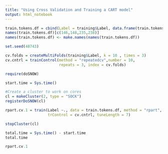 ```yaml
---
title: "Using Cross Validation and Training a CART model"
output: html_notebook
---
```

```r
train.tokens.df = cbind(Label = training$Label, data.frame(train.tokens.dfm))
names(train.tokens.df)[c(146,148,235,238)]
names(train.tokens.df) <- make.names(names(train.tokens.df))
```

```r
set.seed(48743)

cv.folds = createMultiFolds(training$Label, k = 10 , times = 3)
cv.cntrl = trainControl(method = "repeatedcv",number = 10,
                        repeats = 3, index = cv.folds)
```

```r
require(doSNOW)

start.time = Sys.time()

#Create a cluster to work on cores
cl = makeCluster(2, type = "SOCK")
registerDoSNOW(cl)
```


```r
rpart.cv.1 = train(Label ~., data = train.tokens.df, method = "rpart",
                   trControl = cv.cntrl, tuneLength = 7)
```

```r
stopCluster(cl)
```

```r
total.time = Sys.time() - start.time
total.time
```

```r
rpart.cv.1
```

